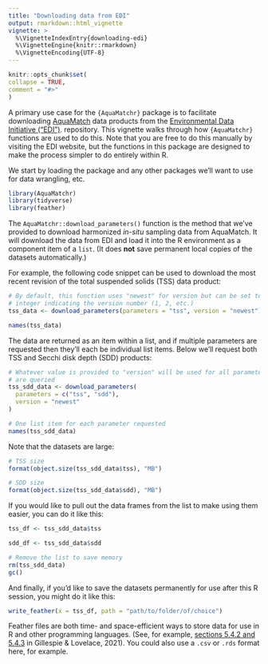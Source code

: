 ```yaml
---
title: "Downloading data from EDI"
output: rmarkdown::html_vignette
vignette: >
  %\VignetteIndexEntry{downloading-edi}
  %\VignetteEngine{knitr::rmarkdown}
  %\VignetteEncoding{UTF-8}
---
```

  
```r
knitr::opts_chunk$set(
collapse = TRUE,
comment = "#>"
)
```

A primary use case for the `{AquaMatchr}` package is to facilitate downloading [AquaMatch](https://aquasat.github.io/AquaMatch_documentation/) data products from the [Environmental Data Initiative ("EDI")](https://edirepository.org/). repository. This vignette walks through how `{AquaMatchr}` functions are used to do this. Note that you are free to do this manually by visiting the EDI website, but the functions in this package are designed to make the process simpler to do entirely within R.

We start by loading the package and any other packages we'll want to use for data wrangling, etc.

```r
library(AquaMatchr)
library(tidyverse)
library(feather)
```

The `AquaMatchr::download_parameters()` function is the method that we've provided to download harmonized *in-situ* sampling data from AquaMatch. It will download the data from EDI and load it into the R environment as a component item of a `list`. (It does **not** save permanent local copies of the datasets automatically.)

For example, the following code snippet can be used to download the most recent revision of the total suspended solids (TSS) data product:
```r
# By default, this function uses "newest" for version but can be set to an
# integer indicating the version number (1, 2, etc.)
tss_data <- download_parameters(parameters = "tss", version = "newest")

names(tss_data)
```

The data are returned as an item within a list, and if multiple parameters are
requested then they'll each be individual list items. Below we'll request both
TSS and Secchi disk depth (SDD) products:
```r
# Whatever value is provided to "version" will be used for all parameters that
# are queried
tss_sdd_data <- download_parameters(
  parameters = c("tss", "sdd"),
  version = "newest"
)

# One list item for each parameter requested
names(tss_sdd_data)
```

Note that the datasets are large:
```r
# TSS size
format(object.size(tss_sdd_data$tss), "MB")

# SDD size
format(object.size(tss_sdd_data$sdd), "MB")
```

If you would like to pull out the data frames from the list to make using them
easier, you can do it like this:
```r
tss_df <- tss_sdd_data$tss

sdd_df <- tss_sdd_data$sdd

# Remove the list to save memory
rm(tss_sdd_data)
gc()
```

And finally, if you'd like to save the datasets permanently for use after this
R session, you might do it like this:
```r
write_feather(x = tss_df, path = "path/to/folder/of/choice")
```

Feather files are both time- and space-efficient ways to store data for use in R
and other programming languages. (See, for example, [sections 5.4.2 and 5.4.3](https://csgillespie.github.io/efficientR/input-output.html) in Gillespie &
Lovelace, 2021). You could also use a `.csv` or `.rds` format here, for example.



